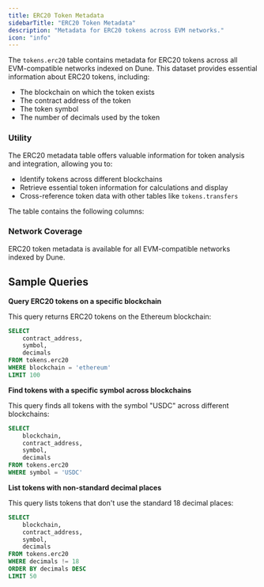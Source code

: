 ```yaml
---
title: ERC20 Token Metadata
sidebarTitle: "ERC20 Token Metadata"
description: "Metadata for ERC20 tokens across EVM networks."
icon: "info"
---
```


The `tokens.erc20` table contains metadata for ERC20 tokens across all EVM-compatible networks indexed on Dune. This dataset provides essential information about ERC20 tokens, including:

- The blockchain on which the token exists
- The contract address of the token
- The token symbol
- The number of decimals used by the token

### Utility

The ERC20 metadata table offers valuable information for token analysis and integration, allowing you to:

- Identify tokens across different blockchains
- Retrieve essential token information for calculations and display
- Cross-reference token data with other tables like `tokens.transfers`

The table contains the following columns:


<ColumnDescriptions tableSchema="tokens" tableName="erc20" />


<TableSample tableSchema="tokens" tableName="erc20" />

### Network Coverage

ERC20 token metadata is available for all EVM-compatible networks indexed by Dune.

## Sample Queries

**Query ERC20 tokens on a specific blockchain**

This query returns ERC20 tokens on the Ethereum blockchain:

```sql
SELECT
    contract_address,
    symbol,
    decimals
FROM tokens.erc20
WHERE blockchain = 'ethereum'
LIMIT 100
```

**Find tokens with a specific symbol across blockchains**

This query finds all tokens with the symbol "USDC" across different blockchains:

```sql
SELECT
    blockchain,
    contract_address,
    symbol,
    decimals
FROM tokens.erc20
WHERE symbol = 'USDC'
```

**List tokens with non-standard decimal places**

This query lists tokens that don't use the standard 18 decimal places:

```sql
SELECT
    blockchain,
    contract_address,
    symbol,
    decimals
FROM tokens.erc20
WHERE decimals != 18
ORDER BY decimals DESC
LIMIT 50
```
